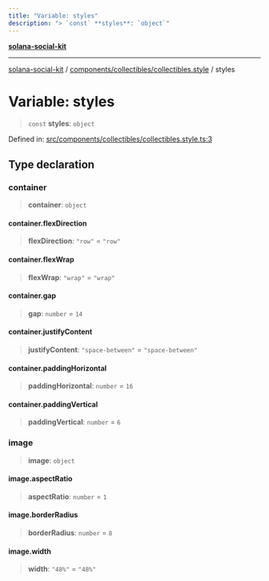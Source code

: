```yaml
---
title: "Variable: styles"
description: "> `const` **styles**: `object`"
---
```


[**solana-social-kit**](../../../../README.mdx)

***

[solana-social-kit](../../../../README.mdx) / [components/collectibles/collectibles.style](../README.mdx) / styles

# Variable: styles

> `const` **styles**: `object`

Defined in: [src/components/collectibles/collectibles.style.ts:3](https://github.com/SendArcade/solana-social-starter/blob/bd4b3556b8f469c27ebb06f4df65b3a36b43ba3b/src/components/collectibles/collectibles.style.ts#L3)

## Type declaration

### container

> **container**: `object`

#### container.flexDirection

> **flexDirection**: `"row"` = `"row"`

#### container.flexWrap

> **flexWrap**: `"wrap"` = `"wrap"`

#### container.gap

> **gap**: `number` = `14`

#### container.justifyContent

> **justifyContent**: `"space-between"` = `"space-between"`

#### container.paddingHorizontal

> **paddingHorizontal**: `number` = `16`

#### container.paddingVertical

> **paddingVertical**: `number` = `6`

### image

> **image**: `object`

#### image.aspectRatio

> **aspectRatio**: `number` = `1`

#### image.borderRadius

> **borderRadius**: `number` = `8`

#### image.width

> **width**: `"48%"` = `"48%"`

